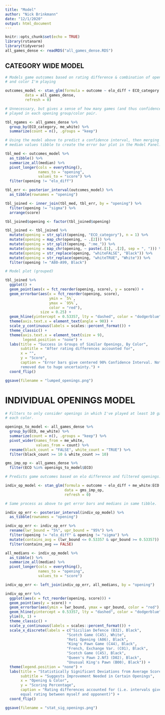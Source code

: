 ```yaml
---
title: "Model"
author: "Nick Brinkmann"
date: "12/1/2020"
output: html_document
---
```


```r
knitr::opts_chunk$set(echo = TRUE)
library(rstanarm)
library(tidyverse)
all_games_dense <- readRDS("all_games_dense.RDS")
```

## CATEGORY WIDE MODEL

```r

# Models game outcomes based on rating difference & combination of opening group
# and color I'm playing

outcomes_model <- stan_glm(formula = outcome ~ elo_diff + ECO_category:me_white - 1,
         data = all_games_dense,
         refresh = 0)
```


```r

# Unnecessary, but gives a sense of how many games (and thus confidence interval)
# played in each opening group/color pair.

tbl_ngames <- all_games_dense %>% 
  group_by(ECO_category, me_white) %>% 
  summarize(count = n(), .groups = "keep")
```

```r

# Using the model above to predict a confidence interval, then merging with the 
# median values tibble to create the error bar plot in the Model Panel.

tbl_med <- outcomes_model %>% 
  as_tibble() %>% 
  summarize_all(median) %>% 
  pivot_longer(cols = everything(),
               names_to = "opening",
               values_to = "score") %>% 
  filter(opening != "elo_diff")

tbl_err <- posterior_interval(outcomes_model) %>% 
  as_tibble(rownames = "opening")

tbl_joined <- inner_join(tbl_med, tbl_err, by = "opening") %>% 
  filter(opening != "sigma") %>% 
  arrange(score)

tbl_joined$opening <- factor(tbl_joined$opening)

tbl_joined <- tbl_joined %>% 
  mutate(opening = str_split(opening, "ECO_category"), n = 1) %>% 
  mutate(opening = map_chr(opening, ~ .[2])) %>% 
  mutate(opening = str_split(opening, ":me_")) %>% 
  mutate(opening = map_chr(opening, ~ paste(.[1], .[2], sep = ", "))) %>% 
  mutate(opening = str_replace(opening, "whiteFALSE", "Black")) %>% 
  mutate(opening = str_replace(opening, "whiteTRUE", "White")) %>% 
  filter(opening != "A80-A99, Black")
```

```r

# Model plot (grouped)

tbl_joined %>% 
  ggplot() +
  geom_point(aes(x = fct_reorder(opening, score), y = score)) +
  geom_errorbar(aes(x = fct_reorder(opening, score), 
                    ymin = `5%`,
                    ymax = `95%`,
                    color = "red"),
                size = 0.25) +
  geom_hline(yintercept = 0.53357, lty = "dashed", color = "dodgerblue") +
  theme(axis.text.x = element_text(angle = 90)) +
  scale_y_continuous(labels = scales::percent_format()) +
  theme_classic() +
  theme(axis.text.x = element_text(size = 9),
        legend.position = "none") +
  labs(title = "Success in Groups of Similar Openings, By Color",
       subtitle = "After rating differences accounted for",
       x = "",
       y = "Score",
       caption = "Error bars give centered 90% Confidence Interval. Note A80-A99, Black
       removed due to huge uncertainty.") + 
  coord_flip()

ggsave(filename = "lumped_openings.png")
```
# INDIVIDUAL OPENINGS MODEL

```r

# Filters to only consider openings in which I've played at least 10 games with
# each color.

openings_to_model <- all_games_dense %>% 
  group_by(ECO, me_white) %>%
  summarize(count = n(), .groups = "keep") %>% 
  pivot_wider(names_from = me_white,
              values_from = count) %>% 
  rename(black_count = "FALSE", white_count = "TRUE") %>% 
  filter(black_count >= 10 & white_count >= 10)

```


```r
gms_imp_op <- all_games_dense %>% 
  filter(ECO %in% openings_to_model$ECO)
```

```r

# Predicts game outcomes based on elo difference and filtered openings.

indiv_op_model <- stan_glm(formula = outcome ~ elo_diff + me_white:ECO - 1,
                           data = gms_imp_op,
                           refresh = 0)
```

```r

# Same process as above to get error bars and medians in same tibble.

indiv_op_err <- posterior_interval(indiv_op_model) %>% 
  as_tibble(rownames = "opening")

indiv_op_err <- indiv_op_err %>% 
  rename(lwr_bound = "5%", upr_bound = "95%") %>% 
  filter(opening != "elo_diff" & opening != "sigma") %>% 
  mutate(contains_avg = (lwr_bound <= 0.53357 & upr_bound >= 0.53357)) %>% 
  filter(contains_avg == FALSE)

all_medians <- indiv_op_model %>% 
  as_tibble() %>% 
  summarize_all(median) %>% 
  pivot_longer(cols = everything(),
               names_to = "opening",
               values_to = "score")

indiv_op_err <- left_join(indiv_op_err, all_medians, by = "opening")

indiv_op_err %>% 
  ggplot(aes(x = fct_reorder(opening, score))) +
  geom_point(aes(y = score)) +
  geom_errorbar(aes(ymin = lwr_bound, ymax = upr_bound, color = "red"), size = 0.5) +
  geom_hline(yintercept = 0.53357, lty = "dashed", color = "dodgerblue") +
  ylim(0, 1) +
  theme_classic() +
  scale_y_continuous(labels = scales::percent_format()) +
  scale_x_discrete(labels = c("Sicilian Defence (B32), Black",
                            "Scotch Game (C45), White",
                            "Reti Opening (A06), Black",
                            "King's Pawn Game (C44), Black",
                            "French, Exchange Var. (C01), Black",
                            "Scotch Game (C45), Black",
                            "Queen's Pawn 2.Nf3 (D02), Black",
                            "Unusual King's Pawn (B00), Black")) +
  theme(legend.position = "none") +
  labs(title = "Statistically Significant Deviations from Average Score",
       subtitle = "Suggests Improvement Needed in Certain Openings",
       x = "Opening & Color",
       y = "Scoring Percentage",
       caption = "Rating differences accounted for (i.e. intervals given for
       equal rating between myself and opponent)") +
  coord_flip()

ggsave(filename = "stat_sig_openings.png")
```


